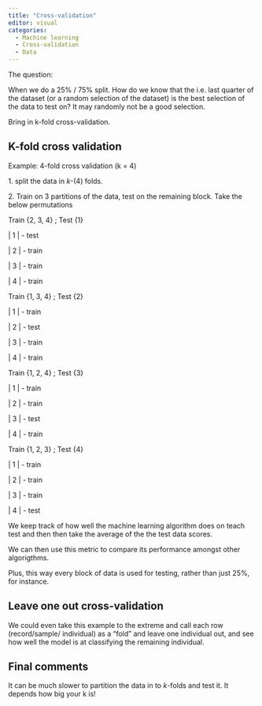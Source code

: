 ```yaml
---
title: "Cross-validation"
editor: visual
categories:
  - Machine learning
  - Cross-validation
  - Data
---
```


The question:

When we do a 25% / 75% split. How do we know that the i.e. last quarter of the dataset (or a random selection of the dataset) is the best selection of the data to test on? It may randomly not be a good selection.

Bring in k-fold cross-validation.

## K-fold cross validation

Example: 4-fold cross validation (k = 4)

1\. split the data in *k*-(4) folds.

2\. Train on 3 partitions of the data, test on the remaining block. Take the below permutations

Train {2, 3, 4} ; Test {1}

\| 1 \| - test

\| 2 \| - train

\| 3 \| - train

\| 4 \| - train

Train {1, 3, 4} ; Test {2}

\| 1 \| - train

\| 2 \| - test

\| 3 \| - train

\| 4 \| - train

Train {1, 2, 4} ; Test {3}

\| 1 \| - train

\| 2 \| - train

\| 3 \| - test

\| 4 \| - train

Train {1, 2, 3} ; Test {4}

\| 1 \| - train

\| 2 \| - train

\| 3 \| - train

\| 4 \| - test

We keep track of how well the machine learning algorithm does on teach test and then then take the average of the the test data scores.

We can then use this metric to compare its performance amongst other algorigthms.

Plus, this way every block of data is used for testing, rather than just 25%, for instance.

## Leave one out cross-validation

We could even take this example to the extreme and call each row (record/sample/ individual) as a "fold" and leave one individual out, and see how well the model is at classifying the remaining individual.

## Final comments

It can be much slower to partition the data in to *k*-folds and test it. It depends how big your k is!
